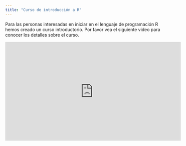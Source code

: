 ```yaml
---
title: "Curso de introducción a R"
---
```


Para las personas interesadas en iniciar en el lenguaje de programación R hemos creado un curso introductorio. Por favor vea el siguiente video para conocer los detalles sobre el curso.

<p><iframe width="560" height="315" src="https://www.youtube.com/embed/rcIhyCIi5sI" frameborder="0" allow="accelerometer; autoplay; clipboard-write; encrypted-media; gyroscope; picture-in-picture" allowfullscreen=""></iframe></p>
